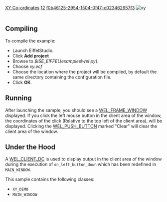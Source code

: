 [[Property:title|XY Co-ordinates]]
[[Property:weight|12]]
[[Property:uuid|f0b46125-2954-1504-0f47-c023462957f3]]
[[Image:xy|xy]]  <br/>
<br/>

==Compiling==

To compile the example: 
* Launch EiffelStudio. 
* Click '''Add project'''
* Browse to ''$ISE_EIFFEL\examples\wel\xy\''. 
* Choose ''xy.ecf''
* Choose the location where the project will be compiled, by default the same directory containing the configuration file. 
* Click '''OK'''. 

==Running==
After launching the sample, you should see a [[ref:libraries/wel/reference/wel_frame_window_chart|WEL_FRAME_WINDOW]]  displayed. If you click the left mouse button in the client area of the window, the coordinates of the click (Relative to the top left of the client area), will be displayed. Clicking the [[ref:/libraries/wel/reference/wel_push_button_chart|WEL_PUSH_BUTTON]]  marked "Clear" will clear the client area of the window. 
==Under the Hood==

A [[ref:libraries/wel/reference/wel_client_dc_chart|WEL_CLIENT_DC]]  is used to display output in the client area of the window during the execution of <code>on_left_button_down</code> which has been redefined in <code>MAIN_WINDOW</code>.

This sample contains the following classes: 
* <code>XY_DEMO</code>
* <code>MAIN_WINDOW</code>


{{seealso|<br/>
[[Tutorial Step 3|tutorial_step3]]  <br/>
[[WEL_PUSH_BUTTON|WEL_PUSH_BUTTON]]  <br/>
}}




